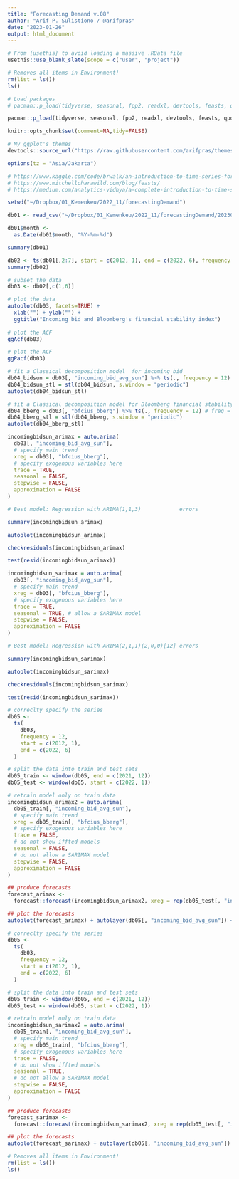 ```yaml
---
title: "Forecasting Demand v.08"
author: "Arif P. Sulistiono / @arifpras"
date: "2023-01-26"
output: html_document
---
```


```r
# From {usethis} to avoid loading a massive .RData file
usethis::use_blank_slate(scope = c("user", "project"))

# Removes all items in Environment!
rm(list = ls())
ls()

# Load packages
# pacman::p_load(tidyverse, seasonal, fpp2, readxl, devtools, feasts, qpdf, wesanderson, lubridate, zoo, tsibble)

pacman::p_load(tidyverse, seasonal, fpp2, readxl, devtools, feasts, qpdf, wesanderson, lubridate, zoo, tsibble, scales, tidyquant, gridExtra, tibbletime, forecast, itsmr, here, tseries)

knitr::opts_chunk$set(comment=NA,tidy=FALSE)

# My ggplot's themes
devtools::source_url("https://raw.githubusercontent.com/arifpras/themesAPS/main/themesAPS?raw=TRUE")

options(tz = "Asia/Jakarta")

# https://www.kaggle.com/code/brwalk/an-introduction-to-time-series-forecasting-in-r
# https://www.mitchelloharawild.com/blog/feasts/
# https://medium.com/analytics-vidhya/a-complete-introduction-to-time-series-analysis-with-r-exogenous-models-4f009b770104
```

```r
setwd("~/Dropbox/01_Kemenkeu/2022_11/forecastingDemand")
```

```r
db01 <- read_csv("~/Dropbox/01_Kemenkeu/2022_11/forecastingDemand/20230126_database.csv", show_col_types = FALSE)

db01$month <-
  as.Date(db01$month, "%Y-%m-%d")

summary(db01)
```

```r
db02 <- ts(db01[,2:7], start = c(2012, 1), end = c(2022, 6), frequency = 12)
summary(db02)
```

```r
# subset the data 
db03 <- db02[,c(1,6)]

# plot the data
autoplot(db03, facets=TRUE) +
  xlab("") + ylab("") +
  ggtitle("Incoming bid and Bloomberg's financial stability index")
  
# plot the ACF
ggAcf(db03)

# plot the ACF
ggPacf(db03)
```

```r
# fit a Classical decomposition model  for incoming bid
db04_bidsun = db03[, "incoming_bid_avg_sun"] %>% ts(., frequency = 12) # freq = 12 months
db04_bidsun_stl = stl(db04_bidsun, s.window = "periodic")
autoplot(db04_bidsun_stl)
```

```r
# fit a Classical decomposition model for Bloomberg financial stability index
db04_bberg = db03[, "bfcius_bberg"] %>% ts(., frequency = 12) # freq = 12 months
db04_bberg_stl = stl(db04_bberg, s.window = "periodic")
autoplot(db04_bberg_stl)
```

```r
incomingbidsun_arimax = auto.arima(
  db03[, "incoming_bid_avg_sun"],
  # specify main trend
  xreg = db03[, "bfcius_bberg"],
  # specify exogenous variables here
  trace = TRUE,
  seasonal = FALSE,
  stepwise = FALSE,
  approximation = FALSE
)

# Best model: Regression with ARIMA(1,1,3)            errors
```

```r
summary(incomingbidsun_arimax)
```

```r
autoplot(incomingbidsun_arimax)
```

```r
checkresiduals(incomingbidsun_arimax)
```

```r
test(resid(incomingbidsun_arimax))
```

```r
incomingbidsun_sarimax = auto.arima(
  db03[, "incoming_bid_avg_sun"],
  # specify main trend
  xreg = db03[, "bfcius_bberg"],
  # specify exogenous variables here
  trace = TRUE,
  seasonal = TRUE, # allow a SARIMAX model
  stepwise = FALSE,
  approximation = FALSE
)

# Best model: Regression with ARIMA(2,1,1)(2,0,0)[12] errors
```

```r
summary(incomingbidsun_sarimax)
```

```r
autoplot(incomingbidsun_sarimax)
```

```r
checkresiduals(incomingbidsun_sarimax)
```

```r
test(resid(incomingbidsun_sarimax))
```

```r
# correclty specify the series
db05 <-
  ts(
    db03,
    frequency = 12,
    start = c(2012, 1),
    end = c(2022, 6)
  )

# split the data into train and test sets
db05_train <- window(db05, end = c(2021, 12))
db05_test <- window(db05, start = c(2022, 1))

# retrain model only on train data
incomingbidsun_arimax2 = auto.arima(
  db05_train[, "incoming_bid_avg_sun"],
  # specify main trend
  xreg = db05_train[, "bfcius_bberg"],
  # specify exogenous variables here
  trace = FALSE,
  # do not show iffted models
  seasonal = FALSE,
  # do not allow a SARIMAX model
  stepwise = FALSE,
  approximation = FALSE
)

## produce forecasts
forecast_arimax <-
  forecast::forecast(incomingbidsun_arimax2, xreg = rep(db05_test[, "incoming_bid_avg_sun"], 6))

## plot the forecasts
autoplot(forecast_arimax) + autolayer(db05[, "incoming_bid_avg_sun"]) + theme(legend.position = "bottom") + xlim(2012, 2022.5)
```

```r
# correclty specify the series
db05 <-
  ts(
    db03,
    frequency = 12,
    start = c(2012, 1),
    end = c(2022, 6)
  )

# split the data into train and test sets
db05_train <- window(db05, end = c(2021, 12))
db05_test <- window(db05, start = c(2022, 1))

# retrain model only on train data
incomingbidsun_sarimax2 = auto.arima(
  db05_train[, "incoming_bid_avg_sun"],
  # specify main trend
  xreg = db05_train[, "bfcius_bberg"],
  # specify exogenous variables here
  trace = FALSE,
  # do not show iffted models
  seasonal = TRUE,
  # do not allow a SARIMAX model
  stepwise = FALSE,
  approximation = FALSE
)

## produce forecasts
forecast_sarimax <-
  forecast::forecast(incomingbidsun_sarimax2, xreg = rep(db05_test[, "incoming_bid_avg_sun"], 6))

## plot the forecasts
autoplot(forecast_sarimax) + autolayer(db05[, "incoming_bid_avg_sun"]) + theme(legend.position = "bottom") + xlim(2012, 2022.5)
```

```r
# Removes all items in Environment!
rm(list = ls())
ls()
```


